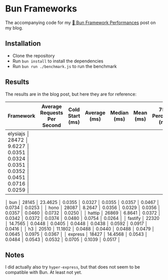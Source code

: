 # Bun Frameworks

The accompanying code for my [🧄 Bun Framework Performances](https://bobalazek.com/blog/0004-bun-frameworks) post on my blog.

## Installation

* Clone the repository
* Run `bun install` to install the dependencies
* Run `bun run ./benchmark.js` to run the benchmark

## Results

The results are in the blog post, but here they are for reference:

| Framework | Average Requests Per Second | Cold Start (ms) | Average (ms) | Median (ms) | Mean (ms) | 75th Percentile (ms) | 95th Percentile (ms) | 99th Percentile (ms) | Standard Deviation (ms) |
|-----------|-----------------------------|-----------------|--------------|-------------|-----------|----------------------|----------------------|----------------------|-------------------------|
| elysiajs  │ 28472                      │ 9.6227          │ 0.0351       │ 0.0324      │ 0.0351    │ 0.0352               │ 0.0451               │ 0.0716               │ 0.0259                  │
│ bun       │ 28145                      │ 23.4625         │ 0.0355       │ 0.0327      │ 0.0355    │ 0.0357               │ 0.0467               │ 0.0734               │ 0.0253                  │
│ hono      │ 28087                      │ 8.2647          │ 0.0356       │ 0.0329      │ 0.0356    │ 0.0357               │ 0.0460               │ 0.0732               │ 0.0250                  │
│ hattip    │ 26869                      │ 6.8641          │ 0.0372       │ 0.0342      │ 0.0372    │ 0.0374               │ 0.0480               │ 0.0754               │ 0.0264                  │
│ fastify   │ 22320                      │ 14.7565         │ 0.0448       │ 0.0405      │ 0.0448    │ 0.0438               │ 0.0592               │ 0.0917               │ 0.0416                  │
│ h3        │ 20510                      │ 11.1802         │ 0.0488       │ 0.0440      │ 0.0488    │ 0.0479               │ 0.0645               │ 0.0975               │ 0.0367                  │
│ express   │ 18427                      │ 14.4568         │ 0.0543       │ 0.0484      │ 0.0543    │ 0.0532               │ 0.0705               │ 0.1039               │ 0.0517                  │

## Notes

I did actually also try `hyper-express`, but that does not seem to be compatible with Bun. At least not yet.
